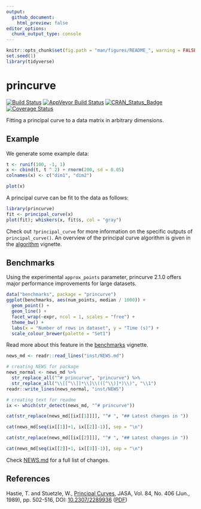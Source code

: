 ```yaml
---
output:
  github_document:
    html_preview: false
editor_options: 
  chunk_output_type: console
---
```


<!-- README.md is generated from README.Rmd. Please edit that file -->

```r
knitr::opts_chunk$set(fig.path = "man/figures/README_", warning = FALSE, message = FALSE, error = FALSE, echo = TRUE)
set.seed(1)
library(tidyverse)
```

# princurve
[![Build Status](https://travis-ci.org/dynverse/princurve.svg?branch=master)](https://travis-ci.org/dynverse/princurve)
[![AppVeyor Build Status](https://ci.appveyor.com/api/projects/status/github/dynverse/princurve?branch=master&svg=true)](https://ci.appveyor.com/project/dynverse/princurve)
[![CRAN_Status_Badge](https://www.r-pkg.org/badges/version/princurve)](https://cran.r-project.org/package=princurve)
[![Coverage Status](https://codecov.io/gh/dynverse/princurve/branch/master/graph/badge.svg)](https://codecov.io/gh/dynverse/princurve?branch=master)

Fitting a principal curve to a data matrix in arbitrary dimensions.

## Example
We generate some example data:
```r
t <- runif(100, -1, 1)
x <- cbind(t, t ^ 2) + rnorm(200, sd = 0.05)
colnames(x) <- c("dim1", "dim2")

plot(x)
```

A principal curve can be fit to the data as follows:
```r
library(princurve)
fit <- principal_curve(x)
plot(fit); whiskers(x, fit$s, col = "gray")
```

Check out `?principal_curve` for more information on the specific outputs of `principal_curve()`. 
An overview of the principal curve algorithm is given in the [algorithm](vignettes/algorithm.md) vignette.

## Benchmarks

Using the experimental `approx_points` parameter, princurve 2.1.0 offers major performance improvements for large datasets.

```r
data("benchmarks", package = "princurve")
ggplot(benchmarks, aes(num_points, median / 1000)) +
  geom_point() +
  geom_line() +
  facet_wrap(~expr, ncol = 1, scales = "free") +
  theme_bw() +
  labs(x = "Number of rows in dataset", y = "Time (s)") +
  scale_colour_brewer(palette = "Set1")
```

Read more about this feature in the [benchmarks](vignettes/benchmarks.md) vignette.

<!-- ## Latest changes -->
<!-- This section gets automatically generated from inst/NEWS.md, and also generates inst/NEWS -->

```r
news_md <- readr::read_lines("inst/NEWS.md")

# creating NEWS for package
news_normal <- news_md %>% 
  str_replace_all("^# princurve", "princurve") %>% 
  str_replace_all("\\[[^\\]]*\\]\\(([^\\)]*)\\)", "\\1")
readr::write_lines(news_normal, "inst/NEWS")

# creating text for readme
ix <- which(str_detect(news_md, "^# princurve"))

cat(str_replace(news_md[[ix[[1]]]], "^# ", "## Latest changes in "))

cat(news_md[seq(ix[[1]]+1, ix[[2]]-1)], sep = "\n")

cat(str_replace(news_md[[ix[[2]]]], "^# ", "## Latest changes in "))

cat(news_md[seq(ix[[2]]+1, ix[[3]]-1)], sep = "\n")
```

Check [NEWS.md](inst/NEWS.md) for a full list of changes.

## References

Hastie, T. and Stuetzle, W., [Principal Curves](https://www.jstor.org/stable/2289936), JASA, Vol. 84, No. 406 (Jun., 1989), pp. 502-516, DOI: [10.2307/2289936](http://doi.org/10.2307/2289936) ([PDF](https://web.stanford.edu/~hastie/Papers/principalcurves.pdf))
